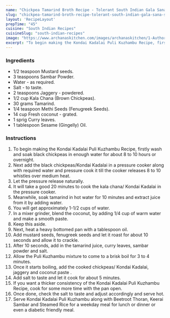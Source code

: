 ---
name: "Chickpea Tamarind Broth Recipe - Tolerant South Indian Gala Sana Surri"
slug: "chickpea-tamarind-broth-recipe-tolerant-south-indian-gala-sana-surri"
layout: 'RecipeLayout'
prepTime: "45"
cuisine: "South Indian Recipes"
cuisineSlug: "south-indian-recipes"
image: "https://www.archanaskitchen.com/images/archanaskitchen/1-Author/aishchitra-gmail.com/Sundal__puli_kuzhambu_Black_chickpeas_in_a_tamrind__based_gravy.jpg"
excerpt: "To begin making the Kondai Kadalai Puli Kuzhambu Recipe, firstly wash and soak black chickpeas in enough water for about 8 to 10 hours or overnight"
---

### Ingredients

- 1/2 teaspoon Mustard seeds.
- 3 teaspoons Sambar Powder.
- Water - as required.
- Salt - to taste.
- 2 teaspoons Jaggery - powdered.
- 1/2 cup Kala Chana (Brown Chickpeas).
- 30 grams Tamarind.
- 1/4 teaspoon Methi Seeds (Fenugreek Seeds).
- 14 cup Fresh coconut - grated.
- 1 sprig Curry leaves.
- 1 tablespoon Sesame (Gingelly) Oil.

### Instructions

1. To begin making the Kondai Kadalai Puli Kuzhambu Recipe, firstly wash and soak black chickpeas in enough water for about 8 to 10 hours or overnight.
1. Next add the black chickpeas/Kondai Kadalai in a pressure cooker along with required water and pressure cook it till the cooker releases 8 to 10 whistles over medium heat.
1. Let the pressure release naturally.
1. It will take a good 20 minutes to cook the kala chana/ Kondai Kadalai in the pressure cooker.
1. Meanwhile, soak tamarind in hot water for 10 minutes and extract juice from it by adding water.
1. You will get approximately 1-1/2 cups of water.
1. In a mixer grinder, blend the coconut, by adding 1/4 cup of warm water and make a smooth paste.
1. Keep this aside.
1. Next, heat a heavy bottomed pan with a tablespoon oil.
1. Add mustard seeds, fenugreek seeds and let it roast for about 10 seconds and allow it to crackle.
1. After 10 seconds, add in the tamarind juice, curry leaves, sambar powder and salt.
1. Allow the Puli Kuzhambu mixture to come to a brisk boil for 3 to 4 minutes.
1. Once it starts boiling, add the cooked chickpeas/ Kondai Kadalai, jaggery and coconut paste .
1. Add salt to taste and let it cook for about 5 minutes.
1. If you want a thicker consistency of the Kondai Kadalai Puli Kuzhambu Recipe, cook for some more time with the pan open.
1. Once done, check the salt to taste and adjust accordingly and serve hot.
1. Serve Kondai Kadalai Puli Kuzhambu along with Beetroot Thoran, Keerai Sambar and Steamed Rice for a weekday meal for lunch or dinner or even a diabetic friendly meal.

